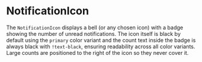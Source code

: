
<Meta title="Molecules/NotificationIcon" of={NotificationIcon} />

# NotificationIcon

The `NotificationIcon` displays a bell (or any chosen icon) with a badge showing the number of unread notifications. The icon itself is black by default using the `primary` color variant and the count text inside the badge is always black with `!text-black`, ensuring readability across all color variants. Large counts are positioned to the right of the icon so they never cover it.

<Canvas>
  <Story name="Examples">
    <div className="flex space-x-4">
      <NotificationIcon count={0} />
      <NotificationIcon count={5} />
      <NotificationIcon count={120} />
    </div>
  </Story>
</Canvas>

<Canvas>
  <Story name="Color variants">
    <div className="flex space-x-2">
      <NotificationIcon color="neutral" count={3} />
      <NotificationIcon color="success" count={3} />
      <NotificationIcon color="warning" count={3} />
      <NotificationIcon color="destructive" count={3} />
      <NotificationIcon color="info" count={3} />
    </div>
  </Story>
</Canvas>

<Canvas>
  <Story name="Custom icon color">
    <NotificationIcon iconColor="secondary" count={4} />
  </Story>
</Canvas>

<ArgsTable of={NotificationIcon} />
